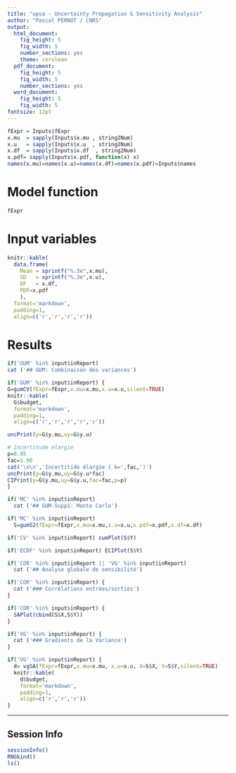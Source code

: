 ```yaml
---
title: "upsa - Uncertainty Propagation & Sensitivity Analysis"
author: "Pascal PERNOT / CNRS"
output:
  html_document:
    fig_height: 5
    fig_width: 5
    number_sections: yes
    theme: cerulean
  pdf_document:
    fig_height: 5
    fig_width: 5
    number_sections: yes
  word_document:
    fig_height: 5
    fig_width: 5
fontsize: 12pt
---
```


```r
fExpr = Inputs$fExpr
x.mu  = sapply(Inputs$x.mu , string2Num)
x.u   = sapply(Inputs$x.u  , string2Num)
x.df  = sapply(Inputs$x.df  , string2Num)
x.pdf= sapply(Inputs$x.pdf, function(x) x)  
names(x.mu)=names(x.u)=names(x.df)=names(x.pdf)=Inputs$names
```

# Model function

```r
fExpr
```

# Input variables 

```r
knitr::kable(
  data.frame(
    Mean = sprintf("%.3e",x.mu),
    SD   = sprintf("%.3e",x.u),
    DF   = x.df,
    PDF=x.pdf
    ), 
  format='markdown', 
  padding=1,
  align=c('r','r','r','r'))
```

# Results

```r
if('GUM' %in% input$inReport)
cat ('## GUM: Combinaison des variances')
```

```r
if('GUM' %in% input$inReport) {
G=gumCV(fExpr=fExpr,x.mu=x.mu,x.u=x.u,silent=TRUE)
knitr::kable(
  G$budget, 
  format='markdown', 
  padding=1,
  align=c('r','r','r','r','r'))

uncPrint(y=G$y.mu,uy=G$y.u)

# Incertitude élargie
p=0.95
fac=1.96
cat('\n\n','Incertitide élargie ( k=',fac,')')
uncPrint(y=G$y.mu,uy=G$y.u*fac)
CIPrint(y=G$y.mu,uy=G$y.u,fac=fac,p=p)  
}
```

```r
if('MC' %in% input$inReport)
  cat ('## GUM-Supp1: Monte Carlo')
```


```r
if('MC' %in% input$inReport)
  S=gumS2(fExpr=fExpr,x.mu=x.mu,x.u=x.u,x.pdf=x.pdf,x.df=x.df)
```

```r
if('CV' %in% input$inReport) cumPlot(S$Y)
```

```r
if('ECDF' %in% input$inReport) ECIPlot(S$Y)
```


```r
if('COR' %in% input$inReport || 'VG' %in% input$inReport)
  cat ('## Analyse globale de sensibilité')
```

```r
if('COR' %in% input$inReport) {
  cat ('### Corrélations entrées/sorties')
}
```

```r
if('COR' %in% input$inReport) {
  SAPlot(cbind(S$X,S$Y))
}
```

```r
if('VG' %in% input$inReport) {
  cat ('### Gradients de la Variance')
}
```

```r
if('VG' %in% input$inReport) {
  d= vgSA(fExpr=fExpr,x.mu=x.mu, x.u=x.u, X=S$X, Y=S$Y,silent=TRUE)
  knitr::kable(
    d$budget,            
    format='markdown', 
    padding=1,
    align=c('r','r','r'))  
} 
```


******

Session Info
------------
```r
sessionInfo()
RNGkind()
ls()
```